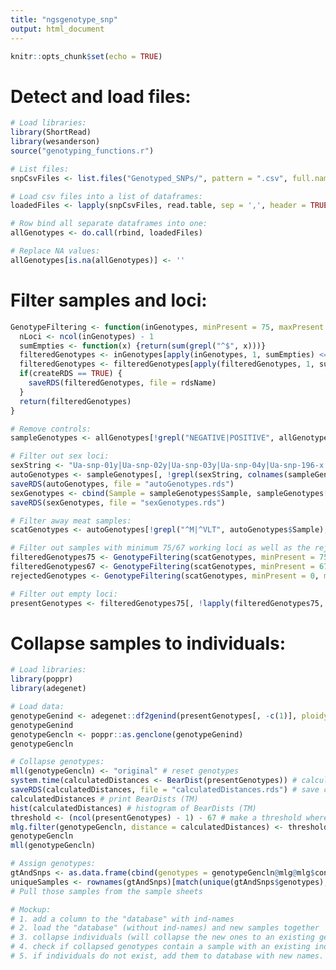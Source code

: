 ```yaml
---
title: "ngsgenotype_snp"
output: html_document
---
```


```r
knitr::opts_chunk$set(echo = TRUE)
```

# Detect and load files:
```r
# Load libraries:
library(ShortRead)
library(wesanderson)
source("genotyping_functions.r")

# List files:
snpCsvFiles <- list.files("Genotyped_SNPs/", pattern = ".csv", full.names = TRUE)

# Load csv files into a list of dataframes:
loadedFiles <- lapply(snpCsvFiles, read.table, sep = ',', header = TRUE, check.names = FALSE)

# Row bind all separate dataframes into one:
allGenotypes <- do.call(rbind, loadedFiles)

# Replace NA values:
allGenotypes[is.na(allGenotypes)] <- ''
```

# Filter samples and loci:
```r
GenotypeFiltering <- function(inGenotypes, minPresent = 75, maxPresent = 10000, createRDS = FALSE, rdsName = "filteredGenotypes.rds") {
  nLoci <- ncol(inGenotypes) - 1
  sumEmpties <- function(x) {return(sum(grepl("^$", x)))}
  filteredGenotypes <- inGenotypes[apply(inGenotypes, 1, sumEmpties) <= (nLoci - minPresent), ]
  filteredGenotypes <- filteredGenotypes[apply(filteredGenotypes, 1, sumEmpties) >= (nLoci - maxPresent), ]
  if(createRDS == TRUE) {
    saveRDS(filteredGenotypes, file = rdsName)
  }
  return(filteredGenotypes)
}

# Remove controls:
sampleGenotypes <- allGenotypes[!grepl("NEGATIVE|POSITIVE", allGenotypes$Sample), ]

# Filter out sex loci:
sexString <- "Ua-snp-01y|Ua-snp-02y|Ua-snp-03y|Ua-snp-04y|Ua-snp-196-x|Ua-snp-248-x|Ua-snp-236-x"
autoGenotypes <- sampleGenotypes[, !grepl(sexString, colnames(sampleGenotypes))]
saveRDS(autoGenotypes, file = "autoGenotypes.rds")
sexGenotypes <- cbind(Sample = sampleGenotypes$Sample, sampleGenotypes[, grepl(sexString, colnames(sampleGenotypes))])
saveRDS(sexGenotypes, file = "sexGenotypes.rds")

# Filter away meat samples:
scatGenotypes <- autoGenotypes[!grepl("^M|^VLT", autoGenotypes$Sample),]

# Filter out samples with minimum 75/67 working loci as well as the rejected ones:
filteredGenotypes75 <- GenotypeFiltering(scatGenotypes, minPresent = 75, createRDS = TRUE, rdsName = "filteredGenotypes75.rds")
filteredGenotypes67 <- GenotypeFiltering(scatGenotypes, minPresent = 67, maxPresent = 74, createRDS = FALSE)
rejectedGenotypes <- GenotypeFiltering(scatGenotypes, minPresent = 0, maxPresent = 66, createRDS = TRUE, rdsName = "rejectedGenotypes.rds")

# Filter out empty loci:
presentGenotypes <- filteredGenotypes75[, !lapply(filteredGenotypes75, unique) == ''] # does this matter with allelematch?
```

# Collapse samples to individuals:
```r
# Load libraries:
library(poppr)
library(adegenet)

# Load data:
genotypeGenind <- adegenet::df2genind(presentGenotypes[, -c(1)], ploidy = 2, ind.names = presentGenotypes$Sample, sep = "")
genotypeGenind
genotypeGencln <- poppr::as.genclone(genotypeGenind)
genotypeGencln

# Collapse genotypes:
mll(genotypeGencln) <- "original" # reset genotypes
system.time(calculatedDistances <- BearDist(presentGenotypes)) # calculate BearDists (TM)
saveRDS(calculatedDistances, file = "calculatedDistances.rds") # save calculated distances
calculatedDistances # print BearDists (TM)
hist(calculatedDistances) # histogram of BearDists (TM)
threshold <- (ncol(presentGenotypes) - 1) - 67 # make a threshold where 67 loci needs to be similar between samples
mlg.filter(genotypeGencln, distance = calculatedDistances) <- threshold # collapse based on threshold, using BearDists (TM)
genotypeGencln
mll(genotypeGencln)

# Assign genotypes:
gtAndSnps <- as.data.frame(cbind(genotypes = genotypeGencln@mlg@mlg$contracted, genotypeGencln$tab)) # add genotypes to SNP table
uniqueSamples <- rownames(gtAndSnps)[match(unique(gtAndSnps$genotypes), gtAndSnps$genotypes)] # take first sample of each genotype
# Pull those samples from the sample sheets

# Mockup:
# 1. add a column to the "database" with ind-names
# 2. load the "database" (without ind-names) and new samples together
# 3. collapse individuals (will collapse the new ones to an existing genotype)
# 4. check if collapsed genotypes contain a sample with an existing ind-name, if so add new ones to database under that name
# 5. if individuals do not exist, add them to database with new names.
```














